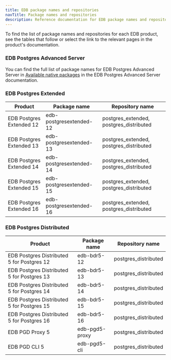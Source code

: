 ```yaml
---
title: EDB package names and repositories
navTitle: Package names and repositories
description: Reference documentation for EDB package names and repositories
---
```


To find the list of package names and repositories for each EDB product, see the tables that follow or select the link to the relevant pages in the product's documentation.

### EDB Postgres Advanced Server

You can find the full list of package names for EDB Postgres Advanced Server in [Available native packages](/epas/latest/installing/linux_install_details/rpm_packages/) in the EDB Postgres Advanced Server documentation.

### EDB Postgres Extended

| Product                  | Package name            | Repository name                         |
|--------------------------|-------------------------|-----------------------------------------|
| EDB Postgres Extended 12 | edb-postgresextended-12 | postgres_extended, postgres_distributed |
| EDB Postgres Extended 13 | edb-postgresextended-13 | postgres_extended, postgres_distributed |
| EDB Postgres Extended 14 | edb-postgresextended-14 | postgres_extended, postgres_distributed |
| EDB Postgres Extended 15 | edb-postgresextended-15 | postgres_extended, postgres_distributed |
| EDB Postgres Extended 16 | edb-postgresextended-16 | postgres_extended, postgres_distributed |

### EDB Postgres Distributed

| Product                                    | Package name   | Repository name      |
|--------------------------------------------|----------------|----------------------|
| EDB Postgres Distributed 5 for Postgres 12 | edb-bdr5-12    | postgres_distributed |
| EDB Postgres Distributed 5 for Postgres 13 | edb-bdr5-13    | postgres_distributed |
| EDB Postgres Distributed 5 for Postgres 14 | edb-bdr5-14    | postgres_distributed |
| EDB Postgres Distributed 5 for Postgres 15 | edb-bdr5-15    | postgres_distributed |
| EDB Postgres Distributed 5 for Postgres 16 | edb-bdr5-16    | postgres_distributed |
| EDB PGD Proxy 5                            | edb-pgd5-proxy | postgres_distributed |
| EDB PGD CLI 5                              | edb-pgd5-cli   | postgres_distributed |
